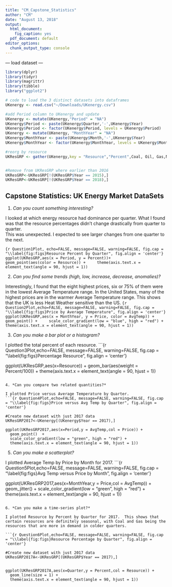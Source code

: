 ```yaml
---
title: "CM_Capstone_Statistics"
author: "CM"
date: "August 13, 2018"
output:
  html_document: 
    fig_caption: yes
  pdf_document: default
editor_options: 
  chunk_output_type: console
---
```


--- load dataset ---
```r
library(dplyr)
library(tidyr)
library(magrittr)
library(tibble)
library("ggplot2")

# code to load the 3 distinct datasets into dataframes
UKenergy <- read.csv("~/Downloads/UKenergy.csv")

#add Period column to UKenergy and update
UKenergy <- mutate(UKenergy,"Period" = "NA")
UKenergy$Period <- paste(UKenergy$Quarter,'-',UKenergy$Year)
UKenergy$Period <- factor(UKenergy$Period, levels = UKenergy$Period)
UKenergy <- mutate(UKenergy, "MonthYear" = "NA")
UKenergy$MonthYear <- paste(UKenergy$Month,'-',UKenergy$Year)
UKenergy$MonthYear <- factor(UKenergy$MonthYear, levels = UKenergy$MonthYear)

#reorg by resource
UKResGRP <- gather(UKenergy,key = "Resource","Percent",Coal, Oil, Gas,Nuclear, Hydro,Wind,Bio,PumpStorage, Other)


#Remove from UKResGRP where earlier than 2016
UKResGRP<-UKResGRP[!(UKResGRP$Year == 2015),]
UKResGRP<-UKResGRP[!(UKResGRP$Year == 2018),]

```

## Capstone Statistics:  UK Energy Market DataSets  
1. *Can you count something interesting?*  

I looked at which energy resource had dominance per quarter.
What I found was that the resource percentages didn't change drastically from quarter to quarter.  
This was unexpected. I expected to see larger changes from one quarter to the next.

```{r Question1Plot, echo=FALSE, message=FALSE, warning=FALSE, fig.cap = "\\label{fig:figs}Resource Percent by Quarter", fig.align = 'center'}
ggplot(UKResGRP,aes(x = Period, y = Percent))+
    geom_point(aes(color = Resource)) +
    theme(axis.text.x = element_text(angle = 90, hjust = 1))
```

2. *Can you find some trends (high, low, increase, decrease, anomalies)?*

Interestingly, I found that the eight highest prices, six or 75% of them were in the lowest Average Temperature range.  In the United States, many of the highest prices are in the warmer Average Temperature range.  This shows that the UK is less Heat Weather sensitive than the US.
```{r Question2Plot,echo=FALSE, message=FALSE, warning=FALSE, fig.cap = "\\label{fig:figs}Price by Average Temperature", fig.align = 'center'}
ggplot(UKResGRP,aes(x = MonthYear, y = Price, color = AvgTemp)) +
    geom_point() +
    scale_color_gradient(low = "blue", high = "red") +
    theme(axis.text.x = element_text(angle = 90, hjust = 1))
```

3. *Can you make a bar plot or a histogram?*

I plotted the total percent of each resource.
```{r Question3Plot,echo=FALSE, message=FALSE, warning=FALSE, fig.cap = "\\label{fig:figs}Percentage Resource", fig.align = 'center'}

ggplot(UKResGRP,aes(x=Resource)) +
  geom_bar(aes(weight = Percent/100))  + 
  theme(axis.text.x = element_text(angle = 90, hjust = 1))
```

4. *Can you compare two related quantities?*

I plotted Price versus Average Temperature by Quarter.
```{r Question4Plot,echo=FALSE, message=FALSE, warning=FALSE, fig.cap = "\\label{fig:figs}Price versus Avg Temp by Quarter", fig.align = 'center'}

#Create new dataset with just 2017 data
UKResGRP2017<-UKenergy[(UKenergy$Year == 2017),]

ggplot(UKResGRP2017,aes(x=Period,y = AvgTemp,col = Price)) +
  geom_point()  +
  scale_color_gradient(low = "green", high = "red") +
  theme(axis.text.x = element_text(angle = 90, hjust = 1))
```

5. *Can you make a scatterplot?*

I plotted Average Temp by Price by Month for 2017.
```{r Question5Plot,echo=FALSE, message=FALSE, warning=FALSE, fig.cap = "\\label{fig:figs}Avg Temp versus Price by Month", fig.align = 'center'}

ggplot(UKResGRP2017,aes(x=MonthYear,y = Price,col = AvgTemp)) +
  geom_jitter() +
  scale_color_gradient(low = "green", high = "red") +
  theme(axis.text.x = element_text(angle = 90, hjust = 1))

```

6. *Can you make a time-series plot?*

I plotted Resource by Percent by Quarter for 2017.  This shows that certain resources are definitely seasonal, with Coal and Gas being the resources that are more in demand in colder quarters.

```{r Question6Plot,echo=FALSE, message=FALSE, warning=FALSE, fig.cap = "\\label{fig:figs}Resource Percentage by Quarter", fig.align = 'center'}

#Create new dataset with just 2017 data
UKResGRP2017A<-UKResGRP[(UKResGRP$Year == 2017),]


ggplot(UKResGRP2017A,aes(x=Quarter,y = Percent,col = Resource)) +
  geom_line(size = 1) +
  theme(axis.text.x = element_text(angle = 90, hjust = 1))

```

